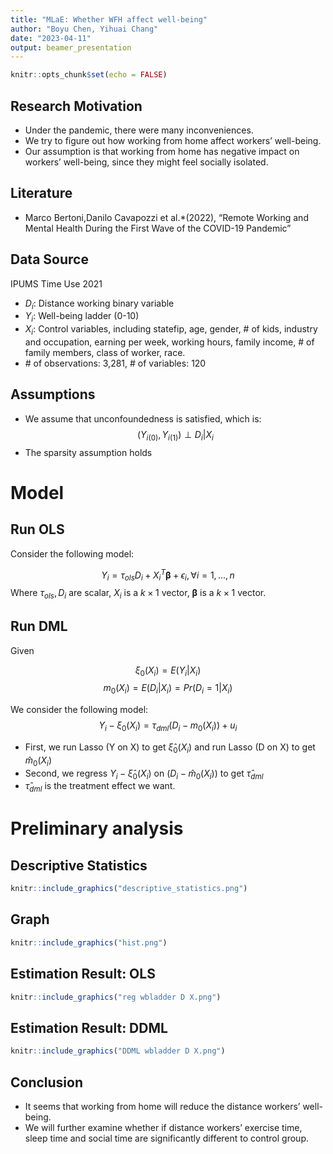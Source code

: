 ```yaml
---
title: "MLaE: Whether WFH affect well-being"
author: "Boyu Chen, Yihuai Chang"
date: "2023-04-11"
output: beamer_presentation
---
```


```r
knitr::opts_chunk$set(echo = FALSE)
```

## Research Motivation

-   Under the pandemic, there were many inconveniences.
-   We try to figure out how working from home affect workers' well-being.
-   Our assumption is that working from home has negative impact on workers' well-being, since they might feel socially isolated.

## Literature
-   Marco Bertoni,Danilo Cavapozzi et al.*(2022), “Remote Working and Mental Health During the First Wave of the COVID-19 Pandemic”

## Data Source

IPUMS Time Use 2021

-   $D_i$: Distance working binary variable
-   $Y_i$: Well-being ladder (0-10)
-   $X_i$: Control variables, including statefip, age, gender, \# of kids, industry and occupation, earning per week, working hours, family income, \# of family members, class of worker, race.
-   \# of observations: 3,281,  \# of variables: 120

## Assumptions

-   We assume that unconfoundedness is satisfied, which is:
    $$(Y_{i(0)}, Y_{i(1)})\perp D_i|X_i$$
-   The sparsity assumption holds

# Model

## Run OLS

Consider the following model:

$$Y_i = \tau_{ols} D_{i} + X_{i}^T \boldsymbol{\beta} + \epsilon_{i}, \forall i=1,...,n$$ Where $\tau_{ols}, D_i$ are scalar, $X_i$ is a $k \times 1$ vector, $\boldsymbol{\beta}$ is a $k \times 1$ vector.

## Run DML

Given

$$\xi_0(X_i)=E(Y_i|X_i)$$ $$m_0(X_i)=E(D_i|X_i)=Pr(D_i=1|X_i)$$

We consider the following model: $$Y_i - \xi_0(X_i) = \tau_{dml} (D_i - m_0(X_i)) + u_i$$

-   First, we run Lasso (Y on X) to get $\hat\xi_0(X_i)$ and run Lasso (D on X) to get $\hat m_0(X_i)$
-   Second, we regress $Y_i - \hat\xi_0(X_i)$ on $(D_i - \hat m_0(X_i))$ to get $\hat\tau_{dml}$
-   $\hat\tau_{dml}$ is the treatment effect we want.

# Preliminary analysis

## Descriptive Statistics

```r
knitr::include_graphics("descriptive_statistics.png")
```


## Graph
```r
knitr::include_graphics("hist.png")
```

## Estimation Result: OLS

```r
knitr::include_graphics("reg wbladder D X.png")
```

## Estimation Result: DDML

```r
knitr::include_graphics("DDML wbladder D X.png")
```

## Conclusion
-   It seems that working from home will reduce the distance workers' well-being.
-   We will further examine whether if distance workers' exercise time, sleep time and social time are significantly different to control group.
